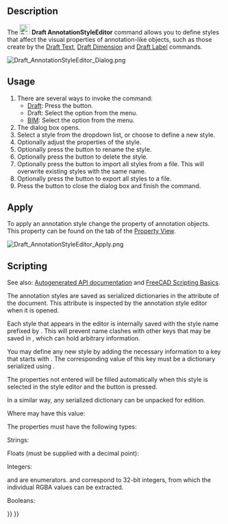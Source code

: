 <languages/>
<translate>

<!--T:19-->
{{Docnav
|[[Draft_Label|Label]]
|[[Draft_Move|Move]]
|[[Draft_Workbench|Draft]]
|IconL=Draft_Label.svg 
|IconR=Draft_Move.svg 
|IconC=Workbench_Draft.svg
}}

<!--T:1-->
{{GuiCommand
|Name=Draft AnnotationStyleEditor
|MenuLocation=Annotation → Annotation Styles<br>Manage → Annotation Styles
|Workbenches=[[Draft_Workbench|Draft]], [[BIM_Workbench|BIM]]
|SeeAlso=[[Draft_Text|Draft Text]], [[Draft_Label|Draft Label]], [[Draft_Dimension|Draft Dimension]]
|Version=0.19
}}

==Description== <!--T:2-->

<!--T:3-->
The [[Image:Draft_AnnotationStyleEditor.svg|24px]] '''Draft AnnotationStyleEditor''' command allows you to define styles that affect the visual properties of annotation-like objects, such as those create by the [[Draft_Text|Draft Text]], [[Draft_Dimension|Draft Dimension]] and [[Draft_Label|Draft Label]] commands.

</translate>
[[File:Draft_AnnotationStyleEditor_Dialog.png]]
<translate>
<!--T:4-->
{{Caption|The Annotation Styles Editor dialog box (version 1.1 layout)}}

== Usage == <!--T:5-->

<!--T:6-->
# There are several ways to invoke the command:
#* [[Draft_Workbench|Draft]]: Press the {{Button|[[Image:Draft_AnnotationStyleEditor.svg|16px]] [[Draft_AnnotationStyleEditor|Annotation Styles]]}} button.
#* Draft: Select the {{MenuCommand|Annotation → [[Image:Draft_AnnotationStyleEditor.svg|16px]] Annotation Styles}} option from the menu.
#* [[BIM_Workbench|BIM]]: Select the {{MenuCommand|Manage → [[Image:Draft_AnnotationStyleEditor.svg|16px]] Annotation Styles}} option from the menu.
# The {{MenuCommand|Annotation Styles Editor}} dialog box opens.
# Select a style from the {{MenuCommand|Style Name}} dropdown list, or choose {{Value|Add new…}} to define a new style.
# Optionally adjust the properties of the style.
# Optionally press the {{Button|[[File:Accessories-text-editor.svg|16px]] Rename}} button to rename the style.
# Optionally press the {{Button|[[File:Edit_Cancel.svg|16px]] Delete}} button to delete the style.
# Optionally press the {{Button|[[File:Std_Import.svg|16px]]}} button to import all styles from a {{FileName|.json}} file. This will overwrite existing styles with the same name.
# Optionally press the {{Button|[[File:Std_Export.svg|16px]]}} button to export all styles to a {{FileName|.json}} file.
# Press the {{Button|OK}} button to close the dialog box and finish the command.

== Apply == <!--T:27-->

<!--T:31-->
To apply an annotation style change the {{PropertyView|Annotation Style}} property of annotation objects. This property can be found on the {{MenuCommand|View}} tab of the [[Property_View|Property View]].

</translate>
[[File:Draft_AnnotationStyleEditor_Apply.png]]
<translate>
<!--T:30-->
{{Caption|Selecting an annotation style}}

== Scripting == <!--T:8-->

<!--T:21-->
See also: [https://freecad.github.io/SourceDoc/ Autogenerated API documentation] and [[FreeCAD Scripting Basics|FreeCAD Scripting Basics]].

<!--T:9-->
The annotation styles are saved as serialized dictionaries in the {{incode|Meta}} attribute of the document. This attribute is inspected by the annotation style editor when it is opened.

<!--T:10-->
Each style that appears in the editor is internally saved with the style name prefixed by {{incode|Draft_Style_}}. This will prevent name clashes with other keys that may be saved in {{incode|Meta}}, which can hold arbitrary information.

<!--T:11-->
You may define any new style by adding the necessary information to a key that starts with {{incode|Draft_Style_}}. The corresponding value of this key must be a dictionary serialized using {{incode|json}}.

</translate>
{{Code|code=
import json

meta = App.ActiveDocument.Meta
props = {"ArrowSizeStart": 7.0, "ArrowSizeEnd": 7.0, "LineWidth": 6}
meta["Draft_Style_Thick lines"] = json.dumps(props)
App.ActiveDocument.Meta = meta
}}
<translate>

<!--T:12-->
The properties not entered will be filled automatically when this style is selected in the style editor and the {{Button|OK}} button is pressed.

<!--T:13-->
In a similar way, any serialized dictionary can be unpacked for edition.

</translate>
{{Code|code=
import json

meta = App.ActiveDocument.Meta
props = json.loads(meta["Draft_Style_Text red"])
}}
<translate>

<!--T:32-->
Where {{Incode|props}} may have this value:

</translate>
{{Code|code=
{"ArrowSizeStart": 2.0, "ArrowSizeEnd": 2.0, "ArrowTypeStart": 0, "ArrowTypeEnd": 0, "Decimals": 2, "DimOvershoot": 4.0, "ExtLines": 0.0, "ExtOvershoot": 4.0, "FontName": "DejaVu Sans", "FontSize": 10.0, "LineColor": 255, "LineSpacing": 1.0, "LineWidth": 2, "ScaleMultiplier": 1.0, "ShowLine": True, "ShowUnit": False, "TextColor": 4278190335, "TextSpacing": 3.0, "UnitOverride": ""}
}}
<translate>

<!--T:24-->
The properties must have the following types:

<!--T:15-->
Strings:

</translate>
{{Code|code=
props = {
    "FontName": "DejaVu Sans",
    "UnitOverride": ""
}
}}
<translate>

<!--T:25-->
Floats (must be supplied with a decimal point):

</translate>
{{Code|code=
props = {
    "ArrowSizeStart": 2.0,
    "ArrowSizeEnd": 2.0,
    "DimOvershoot": 4.0,
    "ExtLines": 0.0,
    "ExtOvershoot": 4.0
    "FontSize": 10.0,
    "LineSpacing": 1.0,
    "ScaleMultiplier": 1.0,
    "TextSpacing": 3.0
}
}}
<translate>

<!--T:26-->
Integers:

</translate>
{{Code|code=
props = {
    "ArrowTypeStart": 0,
    "ArrowTypeEnd": 0,
    "Decimals": 2,
    "LineColor": 255,
    "LineWidth": 2,
    "TextColor": 4278190335
}
}}
<translate>

<!--T:17-->
{{Incode|ArrowTypeStart}} and {{Incode|ArrowTypeEnd}} are enumerators. {{Incode|LineColor}} and {{Incode|TextColor}} correspond to 32-bit integers, from which the individual RGBA values can be extracted.

<!--T:18-->
Booleans:

</translate>
{{Code|code=
props = {
    "ShowLine": True,
    "ShowUnit": False
}
}}
<translate>


<!--T:20-->
{{Docnav
|[[Draft_Label|Label]]
|[[Draft_Move|Move]]
|[[Draft_Workbench|Draft]]
|IconL=Draft_Label.svg 
|IconR=Draft_Move.svg 
|IconC=Workbench_Draft.svg
}}

</translate>
{{Draft Tools navi{{#translation:}}}}
{{Userdocnavi{{#translation:}}}}